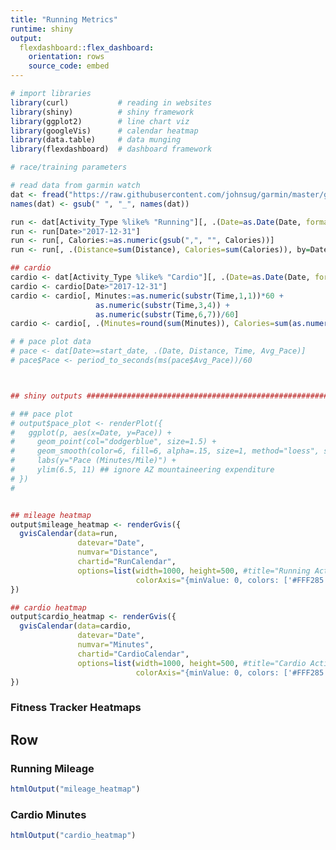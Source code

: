 ```yaml
---
title: "Running Metrics"
runtime: shiny
output:
  flexdashboard::flex_dashboard:
    orientation: rows
    source_code: embed
---
```

  
```r
# import libraries
library(curl)           # reading in websites
library(shiny)          # shiny framework
library(ggplot2)        # line chart viz
library(googleVis)      # calendar heatmap
library(data.table)     # data munging
library(flexdashboard)  # dashboard framework

# race/training parameters

# read data from garmin watch
dat <- fread("https://raw.githubusercontent.com/johnsug/garmin/master/garmin_log.csv")
names(dat) <- gsub(" ", "_", names(dat))

run <- dat[Activity_Type %like% "Running"][, .(Date=as.Date(Date, format="%m/%d/%Y"), Distance, Calories)] ## Time
run <- run[Date>"2017-12-31"]
run <- run[, Calories:=as.numeric(gsub(",", "", Calories))]
run <- run[, .(Distance=sum(Distance), Calories=sum(Calories)), by=Date][order(Date)]

## cardio
cardio <- dat[Activity_Type %like% "Cardio"][, .(Date=as.Date(Date, format="%m/%d/%Y"), Time, Calories)]
cardio <- cardio[Date>"2017-12-31"]
cardio <- cardio[, Minutes:=as.numeric(substr(Time,1,1))*60 +
                   as.numeric(substr(Time,3,4)) + 
                   as.numeric(substr(Time,6,7))/60]
cardio <- cardio[, .(Minutes=round(sum(Minutes)), Calories=sum(as.numeric(Calories))), by=Date]

# # pace plot data
# pace <- dat[Date>=start_date, .(Date, Distance, Time, Avg_Pace)]
# pace$Pace <- period_to_seconds(ms(pace$Avg_Pace))/60



## shiny outputs ##################################################################################

# ## pace plot
# output$pace_plot <- renderPlot({
#   ggplot(p, aes(x=Date, y=Pace)) + 
#     geom_point(col="dodgerblue", size=1.5) + 
#     geom_smooth(color=6, fill=6, alpha=.15, size=1, method="loess", span=2) + 
#     labs(y="Pace (Minutes/Mile)") + 
#     ylim(6.5, 11) ## ignore AZ mountaineering expenditure
# })
# 


## mileage heatmap
output$mileage_heatmap <- renderGvis({
  gvisCalendar(data=run, 
               datevar="Date", 
               numvar="Distance", 
               chartid="RunCalendar", 
               options=list(width=1000, height=500, #title="Running Activity Heatmap", 
                            colorAxis="{minValue: 0, colors: ['#FFF285', '#FF7956']}"))
})

## cardio heatmap
output$cardio_heatmap <- renderGvis({
  gvisCalendar(data=cardio, 
               datevar="Date", 
               numvar="Minutes", 
               chartid="CardioCalendar", 
               options=list(width=1000, height=500, #title="Cardio Activity Heatmap", 
                            colorAxis="{minValue: 0, colors: ['#FFF285', '#FF7956']}"))
})

```


### Fitness Tracker Heatmaps
Row {.tabset .tabset-fade}
-------------------------------------
  
### Running Mileage
```r
htmlOutput("mileage_heatmap")
```


### Cardio Minutes
```r
htmlOutput("cardio_heatmap")
```
